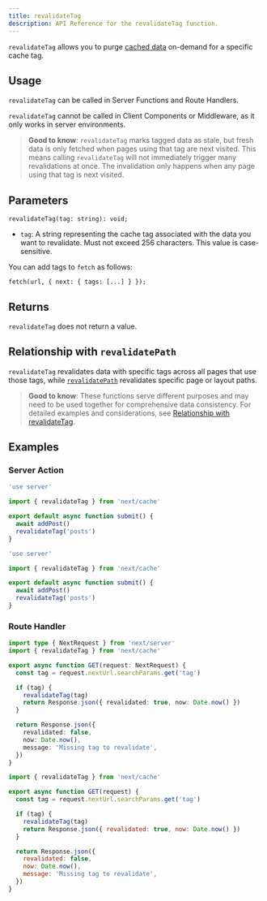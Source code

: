 ```yaml
---
title: revalidateTag
description: API Reference for the revalidateTag function.
---
```


`revalidateTag` allows you to purge [cached data](/docs/app/guides/caching) on-demand for a specific cache tag.

## Usage

`revalidateTag` can be called in Server Functions and Route Handlers.

`revalidateTag` cannot be called in Client Components or Middleware, as it only works in server environments.

> **Good to know**: `revalidateTag` marks tagged data as stale, but fresh data is only fetched when pages using that tag are next visited. This means calling `revalidateTag` will not immediately trigger many revalidations at once. The invalidation only happens when any page using that tag is next visited.

## Parameters

```tsx
revalidateTag(tag: string): void;
```

- `tag`: A string representing the cache tag associated with the data you want to revalidate. Must not exceed 256 characters. This value is case-sensitive.

You can add tags to `fetch` as follows:

```tsx
fetch(url, { next: { tags: [...] } });
```

## Returns

`revalidateTag` does not return a value.

## Relationship with `revalidatePath`

`revalidateTag` revalidates data with specific tags across all pages that use those tags, while [`revalidatePath`](/docs/app/api-reference/functions/revalidatePath) revalidates specific page or layout paths.

> **Good to know**: These functions serve different purposes and may need to be used together for comprehensive data consistency. For detailed examples and considerations, see [Relationship with revalidateTag](/docs/app/api-reference/functions/revalidatePath#relationship-with-revalidatetag).

## Examples

### Server Action

```ts filename="app/actions.ts" switcher
'use server'

import { revalidateTag } from 'next/cache'

export default async function submit() {
  await addPost()
  revalidateTag('posts')
}
```

```js filename="app/actions.js" switcher
'use server'

import { revalidateTag } from 'next/cache'

export default async function submit() {
  await addPost()
  revalidateTag('posts')
}
```

### Route Handler

```ts filename="app/api/revalidate/route.ts" switcher
import type { NextRequest } from 'next/server'
import { revalidateTag } from 'next/cache'

export async function GET(request: NextRequest) {
  const tag = request.nextUrl.searchParams.get('tag')

  if (tag) {
    revalidateTag(tag)
    return Response.json({ revalidated: true, now: Date.now() })
  }

  return Response.json({
    revalidated: false,
    now: Date.now(),
    message: 'Missing tag to revalidate',
  })
}
```

```js filename="app/api/revalidate/route.js" switcher
import { revalidateTag } from 'next/cache'

export async function GET(request) {
  const tag = request.nextUrl.searchParams.get('tag')

  if (tag) {
    revalidateTag(tag)
    return Response.json({ revalidated: true, now: Date.now() })
  }

  return Response.json({
    revalidated: false,
    now: Date.now(),
    message: 'Missing tag to revalidate',
  })
}
```
